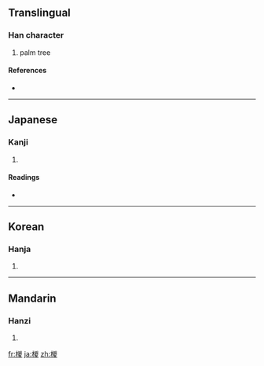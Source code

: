 {{also|棕}}
==Translingual==

===Han character===
{{Han char|rn=75|rad=木|as=09|sn=13|four=|canj=木山金水 (DUCE)}}

# palm tree

====References====
* {{Han ref|kx=0537.260|dkj=15078|dj=0925.100|hdz=21253.060|uh=6936|ud=26934}}

----

==Japanese==

===Kanji===
{{ja-kanji|grade=|rs=木09}}

# {{defn|Japanese|sort=木09}}

====Readings====
* {{ja-readings|on=[[しゅ]] (shu), [[そう]] (sō)|kun=}}

----

==Korean==

===Hanja===
{{ko-hanja|hangeul=종|eumhun=|rv=jong|mr=chong|y=cong}}

# {{defn|Korean|sort=木09}}

----

==Mandarin==

===Hanzi===
{{cmn-hanzi|pin=[[hán]] ([[han2]]), [[zōng]] ([[zong1]])|wg=han<sup>2</sup>, tsung<sup>1</sup>}}

# {{defn|Mandarin|sort=木09}}

[[fr:椶]]
[[ja:椶]]
[[zh:椶]]